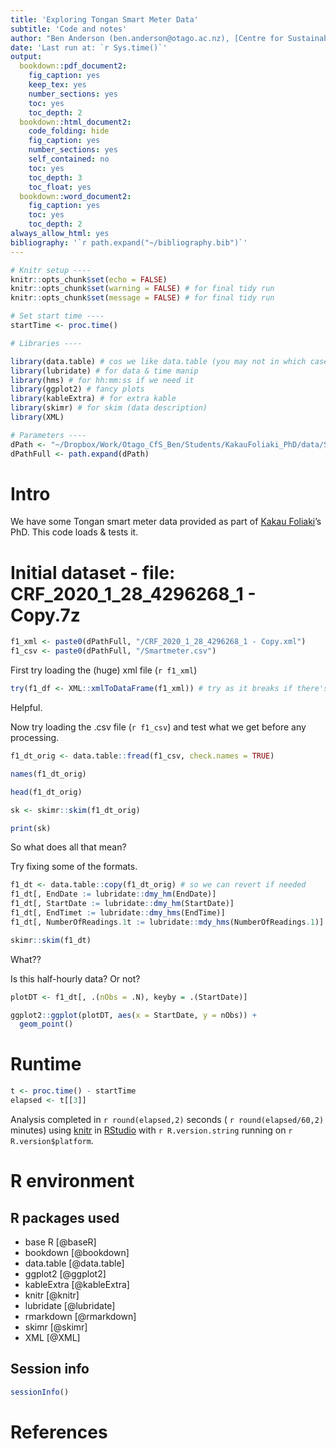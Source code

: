 ```yaml
---
title: 'Exploring Tongan Smart Meter Data'
subtitle: 'Code and notes'
author: "Ben Anderson (ben.anderson@otago.ac.nz), [Centre for Sustainability](https://www.otago.ac.nz/centre-sustainability/), University of Otago"
date: 'Last run at: `r Sys.time()`'
output:
  bookdown::pdf_document2:
    fig_caption: yes
    keep_tex: yes
    number_sections: yes
    toc: yes
    toc_depth: 2
  bookdown::html_document2:
    code_folding: hide
    fig_caption: yes
    number_sections: yes
    self_contained: no
    toc: yes
    toc_depth: 3
    toc_float: yes
  bookdown::word_document2:
    fig_caption: yes
    toc: yes
    toc_depth: 2
always_allow_html: yes
bibliography: '`r path.expand("~/bibliography.bib")`'
---
```


```r
# Knitr setup ----
knitr::opts_chunk$set(echo = FALSE)
knitr::opts_chunk$set(warning = FALSE) # for final tidy run
knitr::opts_chunk$set(message = FALSE) # for final tidy run

# Set start time ----
startTime <- proc.time()

# Libraries ----

library(data.table) # cos we like data.table (you may not in which case dplyr is fine :-)
library(lubridate) # for data & time manip
library(hms) # for hh:mm:ss if we need it
library(ggplot2) # fancy plots
library(kableExtra) # for extra kable
library(skimr) # for skim (data description)
library(XML)

# Parameters ----
dPath <- "~/Dropbox/Work/Otago_CfS_Ben/Students/KakauFoliaki_PhD/data/Smartmeter" # edit for your set up
dPathFull <- path.expand(dPath)
```


# Intro

We have some Tongan smart meter data provided as part of [Kakau Foliaki](https://www.otago.ac.nz/centre-sustainability/staff/otago678543.html)'s PhD. This code loads & tests it.

# Initial dataset - file: CRF_2020_1_28_4296268_1 - Copy.7z

```r
f1_xml <- paste0(dPathFull, "/CRF_2020_1_28_4296268_1 - Copy.xml")
f1_csv <- paste0(dPathFull, "/Smartmeter.csv")
```

First try loading the (huge) xml file (`r f1_xml`)

```r
try(f1_df <- XML::xmlToDataFrame(f1_xml)) # try as it breaks if there's an error

```

Helpful.

Now try loading the .csv file (`r f1_csv`) and test what we get before any processing.

```r
f1_dt_orig <- data.table::fread(f1_csv, check.names = TRUE)

names(f1_dt_orig)

head(f1_dt_orig)
```

```r
sk <- skimr::skim(f1_dt_orig)

print(sk)
```

So what does all that mean?

Try fixing some of the formats.

```r
f1_dt <- data.table::copy(f1_dt_orig) # so we can revert if needed
f1_dt[, EndDate := lubridate::dmy_hm(EndDate)]
f1_dt[, StartDate := lubridate::dmy_hm(StartDate)]
f1_dt[, EndTimet := lubridate::dmy_hms(EndTime)]
f1_dt[, NumberOfReadings.1t := lubridate::mdy_hms(NumberOfReadings.1)] # why is this a date? Why is it mdy???

skimr::skim(f1_dt)
```

What??

Is this half-hourly data? Or not?

```r
plotDT <- f1_dt[, .(nObs = .N), keyby = .(StartDate)]

ggplot2::ggplot(plotDT, aes(x = StartDate, y = nObs)) +
  geom_point()
```

# Runtime


```r
t <- proc.time() - startTime
elapsed <- t[[3]]
```

Analysis completed in `r round(elapsed,2)` seconds ( `r round(elapsed/60,2)` minutes) using [knitr](https://cran.r-project.org/package=knitr) in [RStudio](http://www.rstudio.com) with `r R.version.string` running on `r R.version$platform`.

# R environment

## R packages used

 * base R [@baseR]
 * bookdown [@bookdown]
 * data.table [@data.table]
 * ggplot2 [@ggplot2]
 * kableExtra [@kableExtra]
 * knitr [@knitr]
 * lubridate [@lubridate]
 * rmarkdown [@rmarkdown]
 * skimr [@skimr]
 * XML [@XML]

## Session info

```r
sessionInfo()
```

# References

